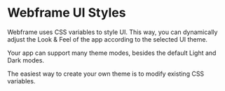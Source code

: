 # Webframe UI Styles

Webframe uses CSS variables to style UI. This way, you can dynamically adjust the Look & Feel of the app according to the selected UI theme.

Your app can support many theme modes, besides the default Light and Dark modes.

The easiest way to create your own theme is to modify existing CSS variables.
